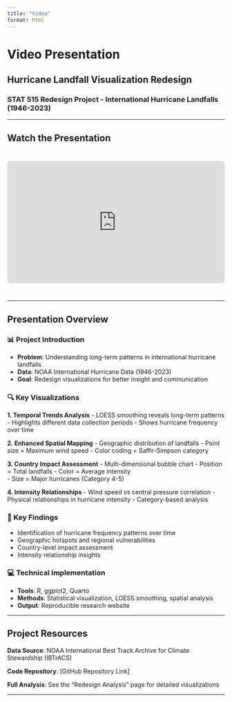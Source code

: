 ```yaml
---
title: "Video"
format: html
---
```


# Video Presentation

## Hurricane Landfall Visualization Redesign

### STAT 515 Redesign Project - International Hurricane Landfalls (1946-2023)

------------------------------------------------------------------------

## Watch the Presentation

:::: {style="text-align: center; margin: 40px 0;"}
::: {style="position: relative; padding-bottom: 56.25%; height: 0; overflow: hidden; max-width: 800px; margin: 0 auto;"}
<iframe src="https://www.youtube.com/embed/YOUR_VIDEO_ID_HERE" 
          style="position: absolute; top: 0; left: 0; width: 100%; height: 100%; border: 0; border-radius: 8px;" 
          allowfullscreen 
          title="Hurricane Landfall Visualization Redesign Presentation"> </iframe>
:::
::::

------------------------------------------------------------------------

## Presentation Overview

### 📊 Project Introduction

-   **Problem**: Understanding long-term patterns in international hurricane landfalls
-   **Data**: NOAA International Hurricane Data (1946-2023)
-   **Goal**: Redesign visualizations for better insight and communication

### 🔍 Key Visualizations

**1. Temporal Trends Analysis** - LOESS smoothing reveals long-term patterns - Highlights different data collection periods - Shows hurricane frequency over time

**2. Enhanced Spatial Mapping** - Geographic distribution of landfalls - Point size = Maximum wind speed - Color coding = Saffir-Simpson category

**3. Country Impact Assessment** - Multi-dimensional bubble chart - Position = Total landfalls - Color = Average intensity\
- Size = Major hurricanes (Category 4-5)

**4. Intensity Relationships** - Wind speed vs central pressure correlation - Physical relationships in hurricane intensity - Category-based analysis

### 🎯 Key Findings

-   Identification of hurricane frequency patterns over time
-   Geographic hotspots and regional vulnerabilities
-   Country-level impact assessment
-   Intensity relationship insights

### 💻 Technical Implementation

-   **Tools**: R, ggplot2, Quarto
-   **Methods**: Statistical visualization, LOESS smoothing, spatial analysis
-   **Output**: Reproducible research website

------------------------------------------------------------------------

## Project Resources

**Data Source**: NOAA International Best Track Archive for Climate Stewardship (IBTrACS)

**Code Repository**: \[GitHub Repository Link\]

**Full Analysis**: See the "Redesign Analysis" page for detailed visualizations

------------------------------------------------------------------------

## 
